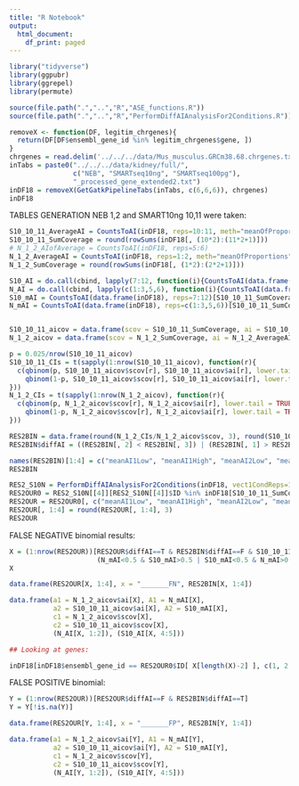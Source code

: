 ```yaml
---
title: "R Notebook"
output:
  html_document:
    df_print: paged
---
```


```r
library("tidyverse")
library(ggpubr)
library(ggrepel)
library(permute)

source(file.path(".","..","R","ASE_functions.R"))
source(file.path(".","..","R","PerformDiffAIAnalysisFor2Conditions.R"))
```

```r
removeX <- function(DF, legitim_chrgenes){
  return(DF[DF$ensembl_gene_id %in% legitim_chrgenes$gene, ])
}
chrgenes = read.delim('../../../data/Mus_musculus.GRCm38.68.chrgenes.txt', col.names = c('chr', 'gene'))
inTabs = paste0("../../../data/kidney/full/",
                c("NEB", "SMARTseq10ng", "SMARTseq100pg"),
                "_processed_gene_extended2.txt")
inDF18 = removeX(GetGatkPipelineTabs(inTabs, c(6,6,6)), chrgenes)
inDF18 
```

TABLES GENERATION NEB 1,2 and SMART10ng 10,11 were taken:

```r
S10_10_11_AverageAI = CountsToAI(inDF18, reps=10:11, meth="meanOfProportions")
S10_10_11_SumCoverage = round(rowSums(inDF18[, (10*2):(11*2+1)]))
# N_1_2_AIofAverage = CountsToAI(inDF18, reps=5:6)
N_1_2_AverageAI = CountsToAI(inDF18, reps=1:2, meth="meanOfProportions")
N_1_2_SumCoverage = round(rowSums(inDF18[, (1*2):(2*2+1)]))

S10_AI = do.call(cbind, lapply(7:12, function(i){CountsToAI(data.frame(inDF18), reps=i)}))[S10_10_11_SumCoverage > 20 & N_1_2_SumCoverage > 20, ]
N_AI = do.call(cbind, lapply(c(1:3,5,6), function(i){CountsToAI(data.frame(inDF18), reps=i)}))[S10_10_11_SumCoverage > 20 & N_1_2_SumCoverage > 20, ]
S10_mAI = CountsToAI(data.frame(inDF18), reps=7:12)[S10_10_11_SumCoverage > 20 & N_1_2_SumCoverage > 20]
N_mAI = CountsToAI(data.frame(inDF18), reps=c(1:3,5,6))[S10_10_11_SumCoverage > 20 & N_1_2_SumCoverage > 20]


S10_10_11_aicov = data.frame(scov = S10_10_11_SumCoverage, ai = S10_10_11_AverageAI)[S10_10_11_SumCoverage > 20 & N_1_2_SumCoverage > 20, ]
N_1_2_aicov = data.frame(scov = N_1_2_SumCoverage, ai = N_1_2_AverageAI)[S10_10_11_SumCoverage > 20 & N_1_2_SumCoverage > 20, ]

p = 0.025/nrow(S10_10_11_aicov)
S10_10_11_CIs = t(sapply(1:nrow(S10_10_11_aicov), function(r){
  c(qbinom(p, S10_10_11_aicov$scov[r], S10_10_11_aicov$ai[r], lower.tail = TRUE, log.p = FALSE),
    qbinom(1-p, S10_10_11_aicov$scov[r], S10_10_11_aicov$ai[r], lower.tail = TRUE, log.p = FALSE))
}))
N_1_2_CIs = t(sapply(1:nrow(N_1_2_aicov), function(r){
  c(qbinom(p, N_1_2_aicov$scov[r], N_1_2_aicov$ai[r], lower.tail = TRUE, log.p = FALSE),
    qbinom(1-p, N_1_2_aicov$scov[r], N_1_2_aicov$ai[r], lower.tail = TRUE, log.p = FALSE))
}))

RES2BIN = data.frame(round(N_1_2_CIs/N_1_2_aicov$scov, 3), round(S10_10_11_CIs/S10_10_11_aicov$scov, 3))
RES2BIN$diffAI = ((RES2BIN[, 2] < RES2BIN[, 3]) | (RES2BIN[, 1] > RES2BIN[, 4]))

names(RES2BIN)[1:4] = c("meanAI1Low", "meanAI1High", "meanAI2Low", "meanAI2High")
RES2BIN
```

```r
RES2_S10N = PerformDiffAIAnalysisFor2Conditions(inDF18, vect1CondReps=1:2, vect2CondReps=10:11, Q=0.95, fullOUT=T, BF=T)
RES2OUR0 = RES2_S10N[[4]][RES2_S10N[[4]]$ID %in% inDF18[S10_10_11_SumCoverage > 20 & N_1_2_SumCoverage > 20, 1], ]
RES2OUR = RES2OUR0[, c("meanAI1Low", "meanAI1High", "meanAI2Low", "meanAI2High", "diffAI")]
RES2OUR[, 1:4] = round(RES2OUR[, 1:4], 3)
RES2OUR
```
FALSE NEGATIVE binomial results:

```r
X = (1:nrow(RES2OUR))[RES2OUR$diffAI==T & RES2BIN$diffAI==F & S10_10_11_aicov$scov>200 & N_1_2_aicov$scov>200 & abs(S10_mAI-N_mAI)>0.15 &
                      (N_mAI<0.5 & S10_mAI>0.5 | S10_mAI<0.5 & N_mAI>0.5)]
X

data.frame(RES2OUR[X, 1:4], x = "_______FN", RES2BIN[X, 1:4])

data.frame(a1 = N_1_2_aicov$ai[X], A1 = N_mAI[X],
           a2 = S10_10_11_aicov$ai[X], A2 = S10_mAI[X],
           c1 = N_1_2_aicov$scov[X],
           c2 = S10_10_11_aicov$scov[X], 
           (N_AI[X, 1:2]), (S10_AI[X, 4:5]))

## Looking at genes:

inDF18[inDF18$ensembl_gene_id == RES2OUR0$ID[ X[length(X)-2] ], c(1, 2:5, 20:23)]
```

FALSE POSITIVE binomial:

```r
Y = (1:nrow(RES2OUR))[RES2OUR$diffAI==F & RES2BIN$diffAI==T]
Y = Y[!is.na(Y)]

data.frame(RES2OUR[Y, 1:4], x = "_______FP", RES2BIN[Y, 1:4])

data.frame(a1 = N_1_2_aicov$ai[Y], A1 = N_mAI[Y],
           a2 = S10_10_11_aicov$ai[Y], A2 = S10_mAI[Y],
           c1 = N_1_2_aicov$scov[Y],
           c2 = S10_10_11_aicov$scov[Y], 
           (N_AI[Y, 1:2]), (S10_AI[Y, 4:5]))
```


